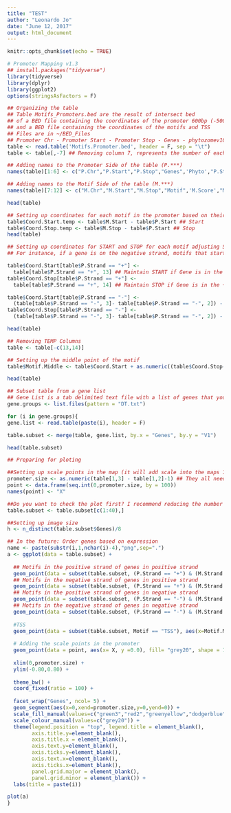 ```yaml
---
title: "TEST"
author: "Leonardo Jo"
date: "June 12, 2017"
output: html_document
---
```


```r
knitr::opts_chunk$set(echo = TRUE)
```


```r
# Promoter Mapping v1.3
## install.packages("tidyverse")
library(tidyverse)
library(dplyr)
library(ggplot2)
options(stringsAsFactors = F)

## Organizing the table
## Table Motifs_Promoters.bed are the result of intersect bed 
## of a BED file containing the coordinates of the promoter 600bp (-500,+100)
## and a BED file containing the coordinates of the motifs and TSS
## Files are in ~/BED_Files
## Promoter Chr - Promoter Start - Promoter Stop - Genes - phytozomev10 - Promoter Strand - Motif Chr - Motif Start - Motif Stop - Motif Name - Motid Score - Motif Strand
table <- read.table('Motifs.Promoter.bed', header = F, sep = "\t")
table <- table[,-7] ## Removing column 7, represents the number of each motif

## Adding names to the Promoter Side of the table (P.***)
names(table)[1:6] <- c("P.Chr","P.Start","P.Stop","Genes",'Phyto',"P.Strand")

## Adding names to the Motif Side of the table (M.***)
names(table)[7:12] <- c("M.Chr","M.Start","M.Stop","Motif",'M.Score',"M.Strand")

head(table)

## Setting up coordinates for each motif in the promoter based on their position on chromossomes
table$Coord.Start.temp <- table$M.Start - table$P.Start ## Start
table$Coord.Stop.temp <- table$M.Stop - table$P.Start ## Stop
head(table)

## Setting up coordinates for START and STOP for each motif adjusting Strand Orientation, 
## For instance, if a gene is on the negative strand, motifs that start in position 10 and end in position 15 will be placed on (PROMOTER SIZE) - 15

table$Coord.Start[table$P.Strand == "+"] <- 
  table[table$P.Strand == "+", 13] ## Maintain START if Gene is in the + Strand
table$Coord.Stop[table$P.Strand == "+"] <- 
  table[table$P.Strand == "+", 14] ## Maintain STOP if Gene is in the + Strand

table$Coord.Start[table$P.Strand == "-"] <- 
  (table[table$P.Strand == "-", 3]- table[table$P.Strand == "-", 2]) - table[table$P.Strand == "-", 14] ## Gene on negative strand, promoter size (Column 3 - Column 2) minus Coord.stop
table$Coord.Stop[table$P.Strand == "-"] <- 
  (table[table$P.Strand == "-", 3]- table[table$P.Strand == "-", 2]) - table[table$P.Strand == "-", 13] ## Gene on negative strand, promoter size (V3 - V2) minus start

head(table)

## Removing TEMP Columns
table <- table[-c(13,14)]

## Setting up the middle point of the motif
table$Motif.Middle <- table$Coord.Start + as.numeric((table$Coord.Stop-table$Coord.Start)/2)

head(table)

## Subset table from a gene list
## Gene List is a tab delimited text file with a list of genes that you want to subset
gene.groups <- list.files(pattern = "DT.txt")

for (i in gene.groups){
gene.list <- read.table(paste(i), header = F)

table.subset <- merge(table, gene.list, by.x = "Genes", by.y = "V1")

head(table.subset)

## Preparing for ploting

##Setting up scale points in the map (it will add scale into the maps 100 bp)
promoter.size <- as.numeric(table[1,3] - table[1,2]-1) ## They all need to be the same
point <- data.frame(seq.int(0,promoter.size, by = 100))
names(point) <- "X"

##Do you want to check the plot first? I recommend reducing the number of genes
table.subset <- table.subset[c(1:40),]

##Setting up image size
h <- n_distinct(table.subset$Genes)/8

## In the future: Order genes based on expression
name <- paste(substr(i,1,nchar(i)-4),"png",sep=".")
a <- ggplot(data = table.subset) + 
  
  ## Motifs in the positive strand of genes in positive strand
  geom_point(data = subset(table.subset, (P.Strand == "+") & (M.Strand == "+") & (Motif != "TSS")), aes(x=Motif.Middle, y= 0.4, fill = Motif), shape = 25, size = 2) + 
  ## Motifs in the negative strand of genes in positive strand
  geom_point(data = subset(table.subset, (P.Strand == "+") & (M.Strand == "-") & (Motif != "TSS")), aes(x=Motif.Middle, y= -0.4, fill = Motif), shape = 24, size = 2, show.legend = FALSE) + 
  ## Motifs in the positive strand of genes in negative strand
  geom_point(data = subset(table.subset, (P.Strand == "-") & (M.Strand == "+") & (Motif != "TSS")), aes(x=Motif.Middle, y= -0.4, fill = Motif), shape = 24, size = 2, show.legend = FALSE) +
  ## Motifs in the negative strand of genes in negative strand
  geom_point(data = subset(table.subset, (P.Strand == "-") & (M.Strand == "-") & (Motif != "TSS")), aes(x=Motif.Middle, y= 0.4, fill = Motif), shape = 25, size = 2, show.legend = FALSE) +
  
  #TSS
  geom_point(data = subset(table.subset, Motif == "TSS"), aes(x=Motif.Middle, y= 0, colour= "TSS"), fill = "grey20", shape = 18, size = 2) + 
  
  # Adding the scale points in the promoter
  geom_point(data = point, aes(x= X, y =0.0), fill= "grey20", shape = 108, size = 2) +
  
  xlim(0,promoter.size) + 
  ylim(-0.80,0.80) +
  
  theme_bw() +
  coord_fixed(ratio = 100) +
  
  facet_wrap("Genes", ncol= 5) +
  geom_segment(aes(x=0,xend=promoter.size,y=0,yend=0)) +
  scale_fill_manual(values=c("green3","red2","greenyellow","dodgerblue")) +
  scale_colour_manual(values=c("grey20")) +
  theme(legend.position = "top", legend.title = element_blank(),
        axis.title.y=element_blank(), 
        axis.title.x = element_blank(), 
        axis.text.y=element_blank(), 
        axis.ticks.y=element_blank(),
        axis.text.x=element_blank(),
        axis.ticks.x=element_blank(), 
        panel.grid.major = element_blank(), 
        panel.grid.minor = element_blank()) +
  labs(title = paste(i))

plot(a)
}
```
